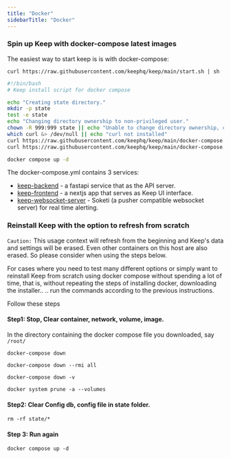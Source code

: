 ```yaml
---
title: "Docker"
sidebarTitle: "Docker"
---
```


### Spin up Keep with docker-compose latest images
The easiest way to start keep is is with docker-compose:
```shell
curl https://raw.githubusercontent.com/keephq/keep/main/start.sh | sh
```

```bash start.sh
#!/bin/bash
# Keep install script for docker compose

echo "Creating state directory."
mkdir -p state
test -e state
echo "Changing directory ownership to non-privileged user."
chown -R 999:999 state || echo "Unable to change directory ownership, changing permissions instead." && chmod -R 0777 state
which curl &> /dev/null || echo "curl not installed"
curl https://raw.githubusercontent.com/keephq/keep/main/docker-compose.yml --output docker-compose.yml
curl https://raw.githubusercontent.com/keephq/keep/main/docker-compose.common.yml --output docker-compose.common.yml

docker compose up -d
```

The docker-compose.yml contains 3 services:
- [keep-backend](https://console.cloud.google.com/artifacts/docker/keephq/us-central1/keep/keep-api?project=keephq) - a fastapi service that as the API server.
- [keep-frontend](https://console.cloud.google.com/artifacts/docker/keephq/us-central1/keep/keep-ui?project=keephq) - a nextjs app that serves as Keep UI interface.
- [keep-websocket-server](https://docs.soketi.app/getting-started/installation/docker) - Soketi (a pusher compatible websocket server) for real time alerting.

### Reinstall Keep with the option to refresh from scratch

`Caution:` This usage context will refresh from the beginning and Keep's data and settings will be erased. Even other containers on this host are also erased. So please consider when using the steps below.

For cases where you need to test many different options or simply want to reinstall Keep from scratch using docker compose without spending a lot of time, that is, without repeating the steps of installing docker, downloading the installer.. .. run the commands according to the previous instructions.

Follow these steps

#### Step1: Stop, Clear container, network, volume, image.
In the directory containing the docker compose file you downloaded, say `/root/`

```
docker-compose down

docker-compose down --rmi all

docker-compose down -v

docker system prune -a --volumes
```

#### Step2: Clear Config db, config file in state folder. 

```
rm -rf state/*

```

#### Step 3: Run again

```
docker compose up -d
```

